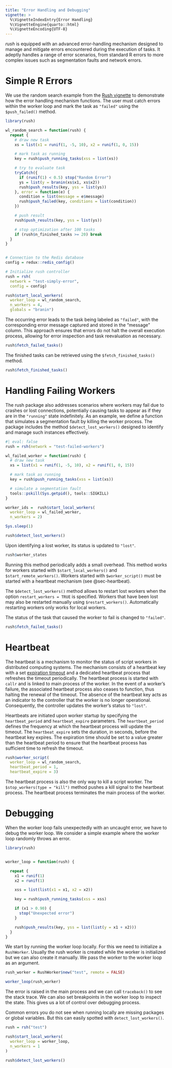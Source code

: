 ```yaml
---
title: "Error Handling and Debugging"
vignette: >
  %\VignetteIndexEntry{Error Handling}
  %\VignetteEngine{quarto::html}
  %\VignetteEncoding{UTF-8}
---
```


*rush*  is equipped with an advanced error-handling mechanism designed to manage and mitigate errors encountered during the execution of tasks.
It adeptly handles a range of error scenarios, from standard R errors to more complex issues such as segmentation faults and network errors.

# Simple R Errors {#sec-error-handling-simple}

We use the random search example from the [Rush vignette](rush.html) to demonstrate how the error handling mechanism functions.
The user must catch errors within the worker loop and mark the task as `"failed"` using the `$push_failed()` method.

```r
library(rush)

wl_random_search = function(rush) {
  repeat {
    # draw new task
    xs = list(x1 = runif(1, -5, 10), x2 = runif(1, 0, 15))

    # mark task as running
    key = rush$push_running_tasks(xss = list(xs))

    # try to evaluate task
    tryCatch({
      if (runif(1) < 0.5) stop("Random Error")
      ys = list(y = branin(xs$x1, xs$x2))
      rush$push_results(key, yss = list(ys))
    }, error = function(e) {
      condition = list(message = e$message)
      rush$push_failed(key, conditions = list(condition))
    })

    # push result
    rush$push_results(key, yss = list(ys))

    # stop optimization after 100 tasks
    if (rush$n_finished_tasks >= 20) break
  }
}


# Connection to the Redis database
config = redux::redis_config()

# Initialize rush controller
rush = rsh(
  network = "test-simply-error",
  config = config)

rush$start_local_workers(
  worker_loop = wl_random_search,
  n_workers = 4,
  globals = "branin")
```

The occurring error leads to the task being labeled as `"failed"`, with the corresponding error message captured and stored in the "message" column.
This approach ensures that errors do not halt the overall execution process, allowing for error inspection and task reevaluation as necessary.

```r
rush$fetch_failed_tasks()
```

The finished tasks can be retrieved using the `$fetch_finished_tasks()` method.

```r
rush$fetch_finished_tasks()
```

# Handling Failing Workers {#sec-error-handling-workers}

The rush package also addresses scenarios where workers may fail due to crashes or lost connections, potentially causing tasks to appear as if they are in the `"running"` state indefinitely.
As an example, we define a function that simulates a segmentation fault by killing the worker process.
The package includes the method `$detect_lost_workers()` designed to identify and manage such instances effectively.

```r
#| eval: false
rush = rsh(network = "test-failed-workers")

wl_failed_worker = function(rush) {
  # draw new task
  xs = list(x1 = runif(1, -5, 10), x2 = runif(1, 0, 15))

  # mark task as running
  key = rush$push_running_tasks(xss = list(xs))

  # simulate a segmentation fault
  tools::pskill(Sys.getpid(), tools::SIGKILL)
}

worker_ids =  rush$start_local_workers(
  worker_loop = wl_failed_worker,
  n_workers = 2)

Sys.sleep(1)

rush$detect_lost_workers()
```

Upon identifying a lost worker, its status is updated to `"lost"`.

```r
rush$worker_states
```

Running this method periodically adds a small overhead.
This method works for workers started with `$start_local_workers()` and `$start_remote_workers()`.
Workers started with `$worker_script()` must be started with a heartbeat mechanism (see @sec-heartbeat).

The `$detect_lost_workers()` method allows to restart lost workers when the option `restart_workers = TRUE` is specified.
Workers that have been lost may also be restarted manually using `$restart_workers()`.
Automatically restarting workers only works for local workers.

The status of the task that caused the worker to fail is changed to `"failed"`.

```r
rush$fetch_failed_tasks()
```

# Heartbeat {#sec-heartbeat}

The heartbeat is a mechanism to monitor the status of script workers in distributed computing systems.
The mechanism consists of a heartbeat key with a set [expiration timeout](https://redis.io/commands/expire/) and a dedicated heartbeat process that refreshes the timeout periodically.
The heartbeat process is started with `callr` and is linked to main process of the worker.
In the event of a worker's failure, the associated heartbeat process also ceases to function, thus halting the renewal of the timeout.
The absence of the heartbeat key acts as an indicator to the controller that the worker is no longer operational.
Consequently, the controller updates the worker's status to `"lost"`.

Heartbeats are initiated upon worker startup by specifying the `heartbeat_period` and `heartbeat_expire` parameters.
The `heartbeat_period` defines the frequency at which the heartbeat process will update the timeout.
The `heartbeat_expire` sets the duration, in seconds, before the heartbeat key expires.
The expiration time should be set to a value greater than the heartbeat period to ensure that the heartbeat process has sufficient time to refresh the timeout.

```r
rush$worker_script(
  worker_loop = wl_random_search,
  heartbeat_period = 1,
  heartbeat_expire = 3)
```

The heartbeat process is also the only way to kill a script worker.
The `$stop_workers(type = "kill")` method pushes a kill signal to the heartbeat process.
The heartbeat process terminates the main process of the worker.

# Debugging

When the worker loop fails unexpectedly with an uncaught error, we have to debug the worker loop.
We consider a simple example where the worker loop randomly throws an error.

```r
library(rush)


worker_loop = function(rush) {

  repeat {
    x1 = runif(1)
    x2 = runif(1)

    xss = list(list(x1 = x1, x2 = x2))

    key = rush$push_running_tasks(xss = xss)

    if (x1 > 0.90) {
      stop("Unexpected error")
    }

    rush$push_results(key, yss = list(list(y = x1 + x2)))
  }
}
```

We start by running the worker loop locally.
For this we need to initialize a `RushWorker`.
Usually the rush worker is created while the worker is initialized but we can also create it manually.
We pass the worker to the worker loop as an argument.

```r
rush_worker = RushWorker$new("test", remote = FALSE)

worker_loop(rush_worker)
```

The error is raised in the main process and we can call `traceback()` to see the stack trace.
We can also set breakpoints in the worker loop to inspect the state.
This gives us a lot of control over debugging process.

Common errors you do not see when running locally are missing packages or global variables.
But this can easily spotted with `detect_lost_workers()`.

```r
rush = rsh("test")

rush$start_local_workers(
  worker_loop = worker_loop,
  n_workers = 1
)
```

```r
rush$detect_lost_workers()
```


